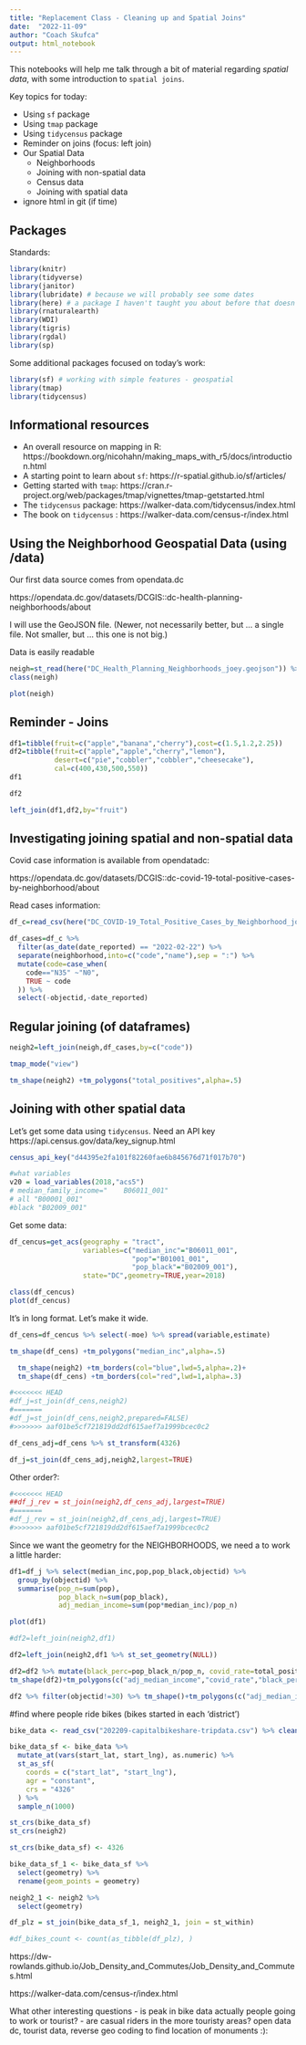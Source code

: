 ```yaml
---
title: "Replacement Class - Cleaning up and Spatial Joins"
date:  "2022-11-09"
author: "Coach Skufca"
output: html_notebook
---
```


This notebooks will help me talk through a bit of material regarding *spatial data*, 
with some introduction to `spatial joins`.

Key topics for today:

* Using `sf` package
* Using `tmap` package
* Using `tidycensus` package
* Reminder on joins (focus: left join)
* Our Spatial Data
   * Neighborhoods
   * Joining with non-spatial data
   * Census data
   * Joining with spatial data
* ignore html in git  (if time)

## Packages

Standards:

```r
library(knitr)
library(tidyverse)
library(janitor)
library(lubridate) # because we will probably see some dates
library(here) # a package I haven't taught you about before that doesn't do much, but ....
library(rnaturalearth)
library(WDI)
library(tigris)
library(rgdal)
library(sp)
```

Some additional packages focused on today's work:

```r
library(sf) # working with simple features - geospatial
library(tmap)
library(tidycensus)

```
## Informational resources

* An overall resource on mapping in R: https://bookdown.org/nicohahn/making_maps_with_r5/docs/introduction.html
* A starting point to learn about `sf`:  https://r-spatial.github.io/sf/articles/
* Getting started with `tmap`: https://cran.r-project.org/web/packages/tmap/vignettes/tmap-getstarted.html
* The `tidycensus` package: https://walker-data.com/tidycensus/index.html
* The book on `tidycensus` : https://walker-data.com/census-r/index.html


## Using the Neighborhood Geospatial Data (using /data)


Our first data source comes from opendata.dc

https://opendata.dc.gov/datasets/DCGIS::dc-health-planning-neighborhoods/about


I will use the GeoJSON file.  (Newer, not necessarily better, but ... a single file.  Not smaller, but ... this one is not big.)  




Data is easily readable 
```r
neigh=st_read(here("DC_Health_Planning_Neighborhoods_joey.geojson")) %>% clean_names()
class(neigh)
```

```r
plot(neigh)
```



## Reminder - Joins

```r
df1=tibble(fruit=c("apple","banana","cherry"),cost=c(1.5,1.2,2.25))
df2=tibble(fruit=c("apple","apple","cherry","lemon"),
           desert=c("pie","cobbler","cobbler","cheesecake"),
           cal=c(400,430,500,550))
df1
```
```r
df2
```
```r
left_join(df1,df2,by="fruit")
```

## Investigating joining spatial and non-spatial data


Covid case information is available from opendatadc:

https://opendata.dc.gov/datasets/DCGIS::dc-covid-19-total-positive-cases-by-neighborhood/about

Read cases information:

```r
df_c=read_csv(here("DC_COVID-19_Total_Positive_Cases_by_Neighborhood_joey.csv")) %>% clean_names() 

df_cases=df_c %>%
  filter(as_date(date_reported) == "2022-02-22") %>% 
  separate(neighborhood,into=c("code","name"),sep = ":") %>%
  mutate(code=case_when(
    code=="N35" ~"N0",
    TRUE ~ code
  )) %>%
  select(-objectid,-date_reported)


```


## Regular joining (of dataframes)

```r
neigh2=left_join(neigh,df_cases,by=c("code")) 

tmap_mode("view")

tm_shape(neigh2) +tm_polygons("total_positives",alpha=.5)
```


## Joining with other spatial data

Let's get some data using `tidycensus`.  Need an API key   https://api.census.gov/data/key_signup.html


```r


census_api_key("d44395e2fa101f82260fae6b845676d71f017b70")

#what variables
v20 = load_variables(2018,"acs5")
# median_family_income="	B06011_001" 
# all "B00001_001"	
#black "B02009_001"
```


Get some data:

```r
df_cencus=get_acs(geography = "tract",
                  variables=c("median_inc"="B06011_001",
                              "pop"="B01001_001",
                              "pop_black"="B02009_001"),
                  state="DC",geometry=TRUE,year=2018) 
```

```r
class(df_cencus)
plot(df_cencus)
```
It's in long format.  Let's make it wide.
```r
df_cens=df_cencus %>% select(-moe) %>% spread(variable,estimate) 

tm_shape(df_cens) +tm_polygons("median_inc",alpha=.5)
```


```r

  tm_shape(neigh2) +tm_borders(col="blue",lwd=5,alpha=.2)+
  tm_shape(df_cens) +tm_borders(col="red",lwd=1,alpha=.3)
```



```r
#<<<<<<< HEAD
#df_j=st_join(df_cens,neigh2)
#=======
#df_j=st_join(df_cens,neigh2,prepared=FALSE)
#>>>>>>> aaf01be5cf721819dd2df615aef7a1999bcec0c2
```

```r
df_cens_adj=df_cens %>% st_transform(4326)
```

```r
df_j=st_join(df_cens_adj,neigh2,largest=TRUE)
```
Other order?:

```r
#<<<<<<< HEAD
##df_j_rev = st_join(neigh2,df_cens_adj,largest=TRUE)
#=======
#df_j_rev = st_join(neigh2,df_cens_adj,largest=TRUE)
#>>>>>>> aaf01be5cf721819dd2df615aef7a1999bcec0c2
```

Since we want the geometry for the NEIGHBORHOODS, we need a to work a little harder:

```r
df1=df_j %>% select(median_inc,pop,pop_black,objectid) %>%
  group_by(objectid) %>%
  summarise(pop_n=sum(pop),
            pop_black_n=sum(pop_black), 
            adj_median_income=sum(pop*median_inc)/pop_n) 

plot(df1)
```

```r
#df2=left_join(neigh2,df1)

df2=left_join(neigh2,df1 %>% st_set_geometry(NULL))

```

```r
df2=df2 %>% mutate(black_perc=pop_black_n/pop_n, covid_rate=total_positives/pop_n)
tm_shape(df2)+tm_polygons(c("adj_median_income","covid_rate","black_perc"))
```



```r
df2 %>% filter(objectid!=30) %>% tm_shape()+tm_polygons(c("adj_median_income","covid_rate","black_perc"),alpha=.4)
```
#find where people ride bikes (bikes started in each 'district')
```r
bike_data <- read_csv("202209-capitalbikeshare-tripdata.csv") %>% clean_names()
```

```r
bike_data_sf <- bike_data %>%
  mutate_at(vars(start_lat, start_lng), as.numeric) %>%
  st_as_sf(
    coords = c("start_lat", "start_lng"), 
    agr = "constant",
    crs = "4326"
  ) %>%
  sample_n(1000)
```

```r
st_crs(bike_data_sf)
st_crs(neigh2)
```

```r
st_crs(bike_data_sf) <- 4326
```

```r
bike_data_sf_1 <- bike_data_sf %>%
  select(geometry) %>%
  rename(geom_points = geometry)

neigh2_1 <- neigh2 %>%
  select(geometry)
```
  
```r
df_plz = st_join(bike_data_sf_1, neigh2_1, join = st_within)

#df_bikes_count <- count(as_tibble(df_plz), )
```


https://dw-rowlands.github.io/Job_Density_and_Commutes/Job_Density_and_Commutes.html

https://walker-data.com/census-r/index.html


What other interesting questions
- is peak in bike data actually people going to work or tourist?
- are casual riders in the more touristy areas?
open data dc, tourist data, reverse geo coding to find location of monuments :):
